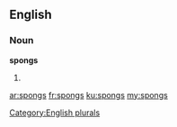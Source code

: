 ==English==

===Noun===
'''spongs'''

# {{plural of|[[spong]]}}

[[Category:English plurals]]

[[ar:spongs]]
[[fr:spongs]]
[[ku:spongs]]
[[my:spongs]]